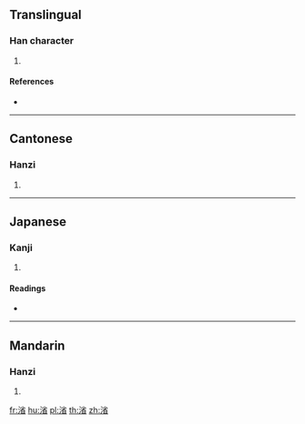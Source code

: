 {{character info/new}}
==Translingual==

===Han character===
{{Han char|rn=85|rad=水|as=09|sn=12|four=39162|canj=EFHU|ids=⿰氵省}}

# {{defn|Han|sort=水09}}

====References====
* {{Han ref|kx=0635.180|dkj=17795|dj=1043.030|hdz=31673.080|uh=6E3B|ud=28219|bh=D9FB|bd=55803}}

----

==Cantonese==

===Hanzi===
{{yue-hanzi|jyut=[[saang2]], [[sing2]]|y=saang2, sing2}}

# {{defn|lang=yue|sort=水09}}

----

==Japanese==

===Kanji===
{{ja-kanji|grade=|rs=水09}}

# {{defn|lang=ja|sort=水09}}

====Readings====
* {{ja-readings|on=[[せい]] (sei), [[しょう]] (shō)|kun=}}

----

==Mandarin==

===Hanzi===
{{cmn-hanzi|pin=[[shěng]] ([[sheng3]])|wg=sheng<sup>3</sup>}}

# {{defn|lang=cmn|sort=水09}}

[[fr:渻]]
[[hu:渻]]
[[pl:渻]]
[[th:渻]]
[[zh:渻]]